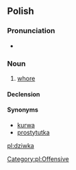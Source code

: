 ==Polish==

===Pronunciation===
*{{IPA|/ˈd͡ʑifka/|lang=pl}}

===Noun===
{{infl|pl|noun|g=f}}

# {{slang|lang=pl}} [[whore]]

====Declension====
{{pl-decl-noun-ka|dziw}}

====Synonyms====
* [[kurwa]]
* [[prostytutka]]

[[Category:pl:Offensive]]

[[pl:dziwka]]